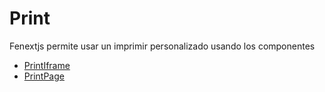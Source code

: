 # Print

Fenextjs permite usar un imprimir personalizado usando los componentes

- [PrintIframe](/components/print/iframe)
- [PrintPage](/components/print/page)

